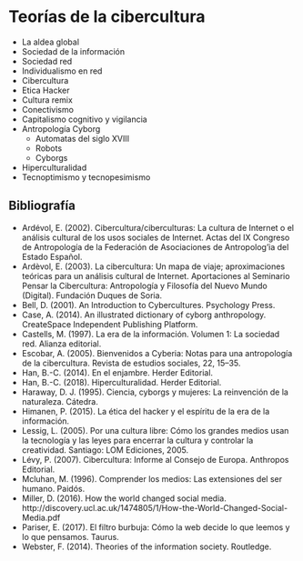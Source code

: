 # Teorías de la cibercultura

- La aldea global
- Sociedad de la información 
- Sociedad red 
- Individualismo en red
- Cibercultura
- Etica Hacker 
- Cultura remix 
- Conectivismo
- Capitalismo cognitivo y vigilancia
- Antropología Cyborg
  - Automatas del siglo XVIII
  - Robots
  - Cyborgs
- Hiperculturalidad
- Tecnoptimismo y tecnopesimismo

## Bibliografía {-}

- Ardévol, E. (2002). Cibercultura/ciberculturas: La cultura de Internet o el análisis cultural de los usos sociales de Internet. Actas del IX Congreso de Antropología de la Federación de Asociaciones de Antropolog’ia del Estado Español.
- Ardèvol, E. (2003). La cibercultura: Un mapa de viaje; aproximaciones teóricas para un análisis cultural de Internet. Aportaciones al Seminario Pensar la Cibercultura: Antropología y Filosofía del Nuevo Mundo (Digital). Fundación Duques de Soria. 
- Bell, D. (2001). An Introduction to Cybercultures. Psychology Press.
- Case, A. (2014). An illustrated dictionary of cyborg anthropology. CreateSpace Independent Publishing Platform.
- Castells, M. (1997). La era de la información. Volumen 1: La sociedad red. Alianza editorial.
- Escobar, A. (2005). Bienvenidos a Cyberia: Notas para una antropología de la cibercultura. Revista de estudios sociales, 22, 15–35.
- Han, B.-C. (2014). En el enjambre. Herder Editorial.
- Han, B.-C. (2018). Hiperculturalidad. Herder Editorial.
- Haraway, D. J. (1995). Ciencia, cyborgs y mujeres: La reinvención de la naturaleza. Cátedra.
- Himanen, P. (2015). La ética del hacker y el espíritu de la era de la información.
- Lessig, L. (2005). Por una cultura libre: Cómo los grandes medios usan la tecnología y las leyes para encerrar la cultura y controlar la creatividad. Santiago: LOM Ediciones, 2005.
- Lévy, P. (2007). Cibercultura: Informe al Consejo de Europa. Anthropos Editorial.
- Mcluhan, M. (1996). Comprender los medios: Las extensiones del ser humano. Paidós.
- Miller, D. (2016). How the world changed social media. http://discovery.ucl.ac.uk/1474805/1/How-the-World-Changed-Social-Media.pdf
- Pariser, E. (2017). El filtro burbuja: Cómo la web decide lo que leemos y lo que pensamos. Taurus.
- Webster, F. (2014). Theories of the information society. Routledge.

